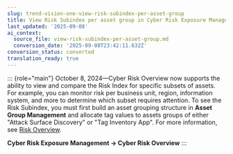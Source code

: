 ```yaml
---
slug: trend-vision-one-view-risk-subindex-per-asset-group
title: View Risk Subindex per asset group in Cyber Risk Exposure Management
last_updated: '2025-09-08'
ai_context:
  source_file: view-risk-subindex-per-asset-group.md
  conversion_date: '2025-09-08T23:42:11.632Z'
conversion_status: converted
translation_ready: true
---
```


::: {role="main"}
October 8, 2024—Cyber Risk Overview now supports the ability to view and compare the Risk Index for specific subsets of assets. For example, you can monitor risk per business unit, region, information system, and more to determine which subset requires attention. To see the Risk Subindex, you must first build an asset grouping structure in **Asset Group Management** and allocate tag values to assets groups of either "Attack Surface Discovery" or "Tag Inventory App". For more information, see [Risk Overview](https://docs.trendmicro.com/en-us/documentation/article/trend-vision-one-risk-overview).

**Cyber Risk Exposure Management → Cyber Risk Overview**
:::
